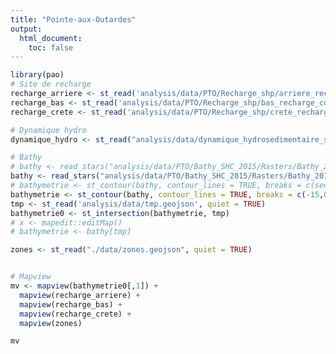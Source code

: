```yaml
---
title: "Pointe-aux-Outardes"
output:
  html_document:
    toc: false
---
```


<style type="text/css">
.main-container {
  max-width: 1800px;
  margin-left: auto;
  margin-right: auto;
}
</style>

```r
library(pao)
# Site de recharge
recharge_arriere <- st_read('analysis/data/PTO/Recharge_shp/arriere_recharge_construction.shp', quiet = TRUE) %>% st_zm()
recharge_bas <- st_read('analysis/data/PTO/Recharge_shp/bas_recharge_construction.shp', quiet = TRUE) %>% st_zm()
recharge_crete <- st_read('analysis/data/PTO/Recharge_shp/crete_recharge_construction.shp', quiet = TRUE) %>% st_zm()

# Dynamique hydro
dynamique_hydro <- st_read("analysis/data/dynamique_hydrosedimentaire_shp/dynamique_hydrosed.shp", quiet = TRUE)

# Bathy
# bathy <- read_stars("analysis/data/PTO/Bathy_SHC_2015/Rasters/Bathy_2015_SHC_5m_HS.tif")
bathy <- read_stars("analysis/data/PTO/Bathy_SHC_2015/Rasters/Bathy_2015_SHC_5m.tif")
# bathymetrie <- st_contour(bathy, contour_lines = TRUE, breaks = c(seq(-15,1, by = 1),35))
bathymetrie <- st_contour(bathy, contour_lines = TRUE, breaks = c(-15,0,35))
tmp <- st_read('analysis/data/tmp.geojson', quiet = TRUE)
bathymetrie0 <- st_intersection(bathymetrie, tmp)
# x <- mapedit::editMap()
# bathymetrie <- bathy[tmp]

zones <- st_read("./data/zones.geojson", quiet = TRUE)


# Mapview
mv <- mapview(bathymetrie0[,1]) +
  mapview(recharge_arriere) +
  mapview(recharge_bas) +
  mapview(recharge_crete) +
  mapview(zones)

mv
```
